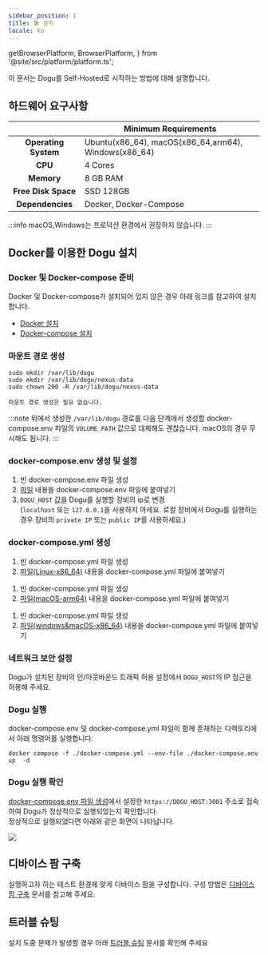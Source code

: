 ```yaml
---
sidebar_position: 1
title: 🛠️ 설치
locale: ko
---
```


  getBrowserPlatform,
  BrowserPlatform,
} from '@site/src/platform/platform.ts';



이 문서는 Dogu를 Self-Hosted로 시작하는 방법에 대해 설명합니다.

## 하드웨어 요구사항

|                          | Minimum Requirements                                 |
| :----------------------: | ---------------------------------------------------- |
| <b>Operating System</b>  | Ubuntu(x86_64), macOS(x86_64,arm64), Windows(x86_64) |
|       <b> CPU </b>       | 4 Cores                                              |
|     <b> Memory </b>      | 8 GB RAM                                             |
| <b> Free Disk Space </b> | SSD 128GB                                            |
|  <b> Dependencies </b>   | Docker, Docker-Compose                               |

:::info
macOS,Windows는 프로덕션 환경에서 권장하지 않습니다.
:::

## Docker를 이용한 Dogu 설치

### Docker 및 Docker-compose 준비

Docker 및 Docker-compose가 설치되어 있지 않은 경우 아래 링크를 참고하여 설치합니다.

- [Docker 설치](https://docs.docker.com/engine/install/)
- [Docker-compose 설치](https://docs.docker.com/compose/install/)

### 마운트 경로 생성

<Tabs groupId="os" defaultValue="linux" queryString>

<TabItem value="linux" label="Linux(x86_64)" default>

```
sudo mkdir /var/lib/dogu
sudo mkdir /var/lib/dogu/nexus-data
sudo chown 200 -R /var/lib/dogu/nexus-data
```

</TabItem>

<TabItem value="windows/macOS" label="Windows/macOS">

```
마운트 경로 생성은 필요 없습니다.
```

</TabItem>
</Tabs>

:::note
위에서 생성한 `/var/lib/dogu` 경로를
다음 단계에서 생성할 docker-compose.env 파일의 `VOLUME_PATH` 값으로 대체해도 괜찮습니다.
macOS의 경우 무시해도 됩니다.
:::

### docker-compose.env 생성 및 설정

1. 빈 docker-compose.env 파일 생성
2. [파일](https://github.com/dogu-team/dogu/blob/main/docker-compose.env) 내용을 docker-compose.env 파일에 붙여넣기
3. `DOGU_HOST` 값을 Dogu를 실행할 장비의 ip로 변경  
   (`localhost` 또는 `127.0.0.1`을 사용하지 마세요. 로컬 장비에서 Dogu를 실행하는 경우 장비의 `private IP` 또는 `public IP`를 사용하세요.)

### docker-compose.yml 생성

<Tabs groupId="arch" defaultValue="Linux(x86_64)" queryString>

<TabItem value="Linux(x86_64)" label="Linux(x86_64)" default>

1. 빈 docker-compose.yml 파일 생성
2. [파일(Linux-x86_64)](https://github.com/dogu-team/dogu/blob/main/docker-compose.yml) 내용을 docker-compose.yml 파일에 붙여넣기

</TabItem>

<TabItem value="macOS(arm64)" label="macOS(arm64)">

1. 빈 docker-compose.yml 파일 생성
2. [파일(macOS-arm64)](https://github.com/dogu-team/dogu/blob/main/docker-compose-macOS-arm64.yml) 내용을 docker-compose.yml 파일에 붙여넣기

</TabItem>
<TabItem value="windows/macOS(x86_64)" label="windows/macOS(x86_64/arm64)">

1. 빈 docker-compose.yml 파일 생성
2. [파일(windows&macOS-x86_64)](https://github.com/dogu-team/dogu/blob/main/docker-compose-macOS-windows-x86_64.yml) 내용을 docker-compose.yml 파일에 붙여넣기

</TabItem>
</Tabs>

### 네트워크 보안 설정

Dogu가 설치된 장비의 인/아웃바운드 트래픽 허용 설정에서 `DOGU_HOST`의 IP 접근을 허용해 주세요.

### Dogu 실행

docker-compose.env 및 docker-compose.yml 파일이 함께 존재하는 디렉토리에서 아래 명령어를 실행합니다.

```
docker compose -f ./docker-compose.yml --env-file ./docker-compose.env up  -d
```

### Dogu 실행 확인

[docker-compose.env 파일 생성](/get-started/installation/self-hosted/installation#docker-composeenv-파일-생성)에서 설정한 `https://DOGU_HOST:3001` 주소로 접속하여 Dogu가 정상적으로 실행되었는지 확인합니다.  
정상적으로 실행되었다면 아래와 같은 화면이 나타납니다.

<img src="/ko/img/get-started/auth-page.png" />

## 디바이스 팜 구축

실행하고자 하는 테스트 환경에 맞게 디바이스 팜을 구성합니다. 구성 방법은 [디바이스 팜 구축](/get-started/tutorials/device-farm) 문서를 참고해 주세요.

## 트러블 슈팅

설치 도중 문제가 발생할 경우 아래 [트러블 슈팅](/get-started/installation/self-hosted/trouble-shooting) 문서를 확인해 주세요
